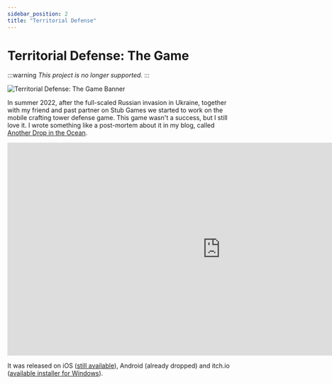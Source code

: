 ```yaml
---
sidebar_position: 2
title: "Territorial Defense"
---
```


# Territorial Defense: The Game
:::warning
*This project is no longer supported.*
:::

![Territorial Defense: The Game Banner](../../static/img/terdef-banner.png)

In summer 2022, after the full-scaled Russian invasion in Ukraine, together with my friend and past partner on Stub Games we started to work on the mobile crafting tower defense game. This game wasn't a success, but I still love it. I wrote something like a post-mortem about it in my blog, called [Another Drop in the Ocean](https://notpublicopinion.com/another-drop-in-the-ocean/).

<iframe width="960" height="480" src="https://www.youtube.com/embed/v7CTKkTTCyo?si=Rx2H7mdQKAsU5zE1" title="YouTube video player" frameborder="0" allow="accelerometer; autoplay; clipboard-write; encrypted-media; gyroscope; picture-in-picture; web-share" referrerpolicy="strict-origin-when-cross-origin" allowfullscreen></iframe>

It was released on iOS ([still available](https://apps.apple.com/us/app/territorial-defense-the-game/id1616521033?ref=notpublicopinion.com)), Android (already dropped) and itch.io ([available installer for Windows](https://glukozavr.itch.io/territorial-defense-the-game)).